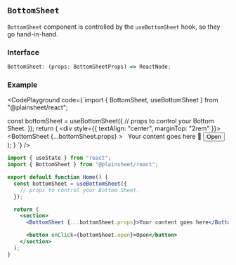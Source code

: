 
## `BottomSheet`

`BottomSheet` component is controlled by the `useBottomSheet` hook, so they go hand-in-hand.

### Interface

```ts
BottomSheet: (props: BottomSheetProps) => ReactNode;
```

### Example

<CodePlayground
  code={`import { BottomSheet, useBottomSheet } from "@plainsheet/react";
    
  const bottomSheet = useBottomSheet({
    // props to control your Bottom Sheet.
  });
  return (
    <div style={{ textAlign: "center", marginTop: "2rem" }}>
      <BottomSheet {...bottomSheet.props} >
        &nbsp; Your content goes here 🦭
      </BottomSheet>
      <button onClick={bottomSheet.open}>
        Open
      </button>
    </div>
  );
}
`}
/>

```jsx /BottomSheet/ copy
import { useState } from "react";
import { BottomSheet } from "@plainsheet/react";

export default function Home() {
  const bottomSheet = useBottomSheet({
    // props to control your Bottom Sheet.
  });

  return (
    <section>
      <BottomSheet {...bottomSheet.props}>Your content goes here</BottomSheet>

      <button onClick={bottomSheet.open}>Open</button>
    </section>
  );
}
```
